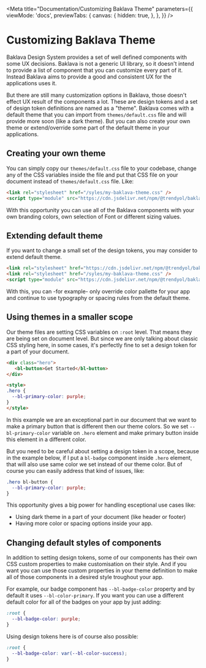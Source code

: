
<Meta
  title="Documentation/Customizing Baklava Theme"
  parameters={{
    viewMode: 'docs',
    previewTabs: {
      canvas: {
        hidden: true,
      },
    },
  }}
/>

# Customizing Baklava Theme

Baklava Design System provides a set of well defined components with some UX decisions. Baklava is not a generic UI library, so it doesn't intend
to provide a list of component that you can customize every part of it. Instead Baklava aims to provide a good and consistent UX for the applications
uses it.

But there are still many customization options in Baklava, those doesn't effect UX result of the components a lot. These are design tokens and a set of
design token definitions are named as a "theme". Baklava comes with a default theme that you can import from `themes/default.css` file and will provide
more soon (like a dark theme). But you can also create your own theme or extend/override some part of the default theme in your applications.

## Creating your own theme

You can simply copy our `themes/default.css` file to your codebase, change any of the CSS variables inside the file and put that CSS file on your document
instead of `themes/default.css` file. Like:

```html
<link rel="stylesheet" href="/syles/my-baklava-theme.css" />
<script type="module" src="https://cdn.jsdelivr.net/npm/@trendyol/baklava@beta/dist/baklava.js"></script>
```

With this opportunity you can use all of the Baklava components with your own branding colors, own selection of Font or different sizing values.

## Extending default theme

If you want to change a small set of the design tokens, you may consider to extend default theme.

```html
<link rel="stylesheet" href="https://cdn.jsdelivr.net/npm/@trendyol/baklava@beta/dist/themes/default.css" />
<link rel="stylesheet" href="/syles/my-baklava-theme.css" />
<script type="module" src="https://cdn.jsdelivr.net/npm/@trendyol/baklava@beta/dist/baklava.js"></script>
```

With this, you can -for example- only override color pallette for your app and continue to use typography or spacing rules from the default theme.

## Using themes in a smaller scope

Our theme files are setting CSS variables on `:root` level. That means they are being set on document level. But since we are only talking about
classic CSS styling here, in some cases, it's perfectly fine to set a design token for a part of your document.

```html
<div class="hero">
   <bl-button>Get Started</bl-button>
</div>

<style>
.hero {
  --bl-primary-color: purple;
}
</style>
```

In this example we are an exceptional part in our document that we want to make a primary button that is different then our theme colors. So we
set `--bl-primary-color` variable on `.hero` element and make primary button inside this element in a different color.

But you need to be careful about setting a design token in a scope, because in the example below, if I put a `bl-badge` component inside `.hero`
element, that will also use same color we set instead of our theme color. But of course you can easily address that kind of issues, like:

```css
.hero bl-button {
  --bl-primary-color: purple;
}
```

This opportunity gives a big power for handling esceptional use cases like:

* Using dark theme in a part of your document (like header or footer)
* Having more color or spacing options inside your app.

## Changing default styles of components

In addition to setting design tokens, some of our components has their own CSS custom properties to make customisation on their style. And if you want
you can use those custom properties in your theme definition to make all of those components in a desired style troughout your app.

For example, our badge component has `--bl-badge-color` property and by default it uses `--bl-color-primary`. If you want you can use a different default
color for all of the badges on your app by just adding:

```css
:root {
  --bl-badge-color: purple;
}
```

Using design tokens here is of course also possible:

```css
:root {
  --bl-badge-color: var(--bl-color-success);
}
```
